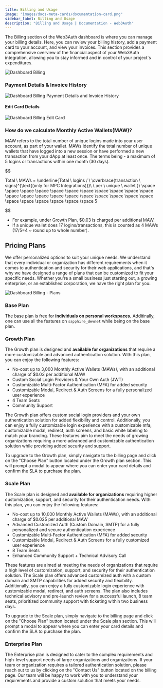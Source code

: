 ```yaml
---
title: Billing and Usage
image: "images/docs-meta-cards/documentation-card.png"
sidebar_label: Billing and Usage
description: "Billing and Usage | Documentation - Web3Auth"
---
```



The Billing section of the Web3Auth dashboard is where you can manage your billing details. Here,
you can review your billing history, add a payment card to your account, and view your invoices.
This section provides a comprehensive overview of the financial aspect of your Web3Auth integration,
allowing you to stay informed and in control of your project's expenditures.

<div style={{ flexBasis: "300px", flexGrow: "1", textAlign: "center" }}>
  <img
    src={DashboardBilling}
    style={{ alignSelf: "center", maxWidth: "100%" }}
    alt="Dashboard Billing"
  />
</div>

### Payment Details & Invoice History

<div style={{ flexBasis: "300px", flexGrow: "1", textAlign: "center" }}>
  <img
    src={DashboardBillingPayment}
    style={{ alignSelf: "center", maxWidth: "100%" }}
    alt="Dashboard Billing Payment Details and Invoice History"
  />
</div>

#### Edit Card Details

<div style={{ flexBasis: "300px", flexGrow: "1", textAlign: "center" }}>
  <img
    src={DashboardBillingEditCard}
    style={{ alignSelf: "center", maxWidth: "100%" }}
    alt="Dashboard Billing Edit Card"
  />
</div>

### How do we calculate Monthly Active Wallets(MAW)?

MAW refers to the total number of unique logins made into your user account, as part of your wallet.
MAWs identify the total number of unique wallets that have logged into a new session or have
performed a new transaction from your dApp at least once. The terms being - a maximum of 5 logins or
transactions within one month (30 days).

$$

Total \ MAWs = \underline{Total \ logins / \ \overbrace{transaction \ signs}^{\text{(only for MPC Integrations)}}\  \ per \ unique \ wallet }\\ \space \space \space \space \space \space \space \space \space \space \space \space \space \space \space \space \space \space \space \space \space \space \space \space \space \space \space 5


$$

- For example, under Growth Plan, $0.03 is charged per additional MAW.
- If a unique wallet does 17 logins/transactions, this is counted as 4 MAWs (17/5=4 ~ round up to
  whole number).

## Pricing Plans

We offer personalized options to suit your unique needs. We understand that every individual or
organization has different requirements when it comes to authentication and security for their web
applications, and that's why we have designed a range of plans that can be customized to fit your
specific needs. Whether you're a small business just starting out, a growing enterprise, or an
established corporation, we have the right plan for you.

<div style={{ flexBasis: "300px", flexGrow: "1", textAlign: "center" }}>
  <img
    src={DashboardBillingPlans}
    style={{ alignSelf: "center", maxWidth: "100%" }}
    alt="Dashboard Billing - Plans"
  />
</div>

### Base Plan

The base plan is free for **individuals on personal workspaces.** Additinally, one can use all the
features on `sapphire_devnet` while being on the base plan.

### Growth Plan

The Growth plan is designed and **available for organizations** that require a more customizable and
advanced authentication solution. With this plan, you can enjoy the following features:

- No-cost up to 3,000 Monthly Active Wallets (MAWs), with an additional charge of $0.03 per
  additional MAW
- Custom Social Login Providers & Your Own Auth (JWT)
- Customizable Multi-Factor Authentication (MFA) for added security
- Customizable Modal, Redirect & Auth Screens for a fully personalized user experience
- 4 Team Seats
- Community Support

The Growth plan offers custom social login providers and your own authentication solution for added
flexibility and control. Additionally, you can enjoy a fully customizable login experience with a
customizable mfa, customizable modal, redirect, auth screens, and basic white labeling to match your
branding. These features aim to meet the needs of growing organizations requiring a more advanced
and customizable authentication solution while providing added security and support.

To upgrade to the Growth plan, simply navigate to the billing page and click on the "Choose Plan"
button located under the Growth plan section. This will prompt a modal to appear where you can enter
your card details and confirm the SLA to purchase the plan.

### Scale Plan

The Scale plan is designed and **available for organizations** requiring higher customization,
support, and security for their authentication needs. With this plan, you can enjoy the following
features:

- No-cost up to 10,000 Monthly Active Wallets (MAWs), with an additional charge of $0.025 per
  additional MAW
- Advanced Customized Auth (Custom Domain, SMTP) for a fully personalized and secure authentication
  experience
- Customizable Multi-Factor Authentication (MFA) for added security
- Customizable Modal, Redirect & Auth Screens for a fully customized user experience
- 8 Team Seats
- Enhanced Community Support + Technical Advisory Call

These features are aimed at meeting the needs of organizations that require a high level of
customization, support, and security for their authentication solution. The Scale plan offers
advanced customized auth with a custom domain and SMTP capabilities for added security and
flexibility. Additionally, you can enjoy a fully customizable login experience with customizable
modal, redirect, and auth screens. The plan also includes technical advisory and pre-launch review
for a successful launch, 8 team seats, prioritized community support with ticketing within two
business days.

To upgrade to the Scale plan, simply navigate to the billing page and click on the "Choose Plan"
button located under the Scale plan section. This will prompt a modal to appear where you can enter
your card details and confirm the SLA to purchase the plan.

### Enterprise Plan

The Enterprise plan is designed to cater to the complex requirements and high-level support needs of
large organizations and organizations. If your team or organization requires a tailored
authentication solution, please reach out to us by clicking on the "Contact Us" button located on
the billing page. Our team will be happy to work with you to understand your requirements and
provide a custom solution that meets your needs.
